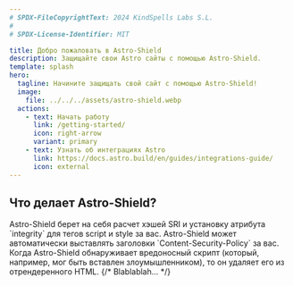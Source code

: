 ```yaml
---
# SPDX-FileCopyrightText: 2024 KindSpells Labs S.L.
#
# SPDX-License-Identifier: MIT

title: Добро пожаловать в Astro-Shield
description: Защищайте свои Astro сайты с помощью Astro-Shield.
template: splash
hero:
  tagline: Начините защищать свой сайт с помощью Astro-Shield!
  image:
    file: ../../../assets/astro-shield.webp
  actions:
    - text: Начать работу
      link: /getting-started/
      icon: right-arrow
      variant: primary
    - text: Узнать об интеграциях Astro
      link: https://docs.astro.build/en/guides/integrations-guide/
      icon: external
---
```



## Что делает Astro-Shield?

<CardGrid stagger>
	<Card title="Реализует Subresource Integrity" icon="pencil">
		Astro-Shield берет на себя расчет хэшей SRI и установку атрибута `integrity` для тегов script и style за вас.
	</Card>
	<Card title="Устанавливает Content-Security-Policy заголовки" icon="seti:lock">
		Astro-Shield может автоматически выставлять заголовки `Content-Security-Policy` за вас.
	</Card>
	<Card title="Блокирует внедрённые вредоносные скрипты" icon="close">
		Когда Astro-Shield обнаруживает вредоносный скрипт (который, например, мог быть вставлен злоумышленником), то он удаляет его из отрендеренного HTML.
	</Card>
	{/* <Card title="Prevent Prototype Pollution" icon="seti:gulp">
		Blablablah...
	</Card> */}
</CardGrid>
